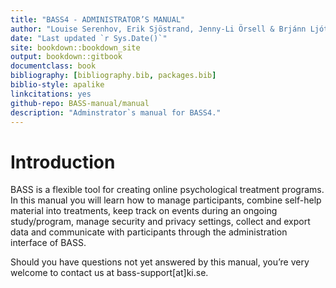 ```yaml
---
title: "BASS4 - ADMINISTRATOR’S MANUAL"
author: "Louise Serenhov, Erik Sjöstrand, Jenny-Li Örsell & Brjánn Ljótsson"
date: "Last updated `r Sys.Date()`"
site: bookdown::bookdown_site
output: bookdown::gitbook
documentclass: book
bibliography: [bibliography.bib, packages.bib]
biblio-style: apalike
linkcitations: yes
github-repo: BASS-manual/manual
description: "Adminstrator`s manual for BASS4."
---
```


# Introduction

BASS is a flexible tool for creating online psychological treatment programs.
In this manual you will learn how to manage participants, combine self-help material into treatments, keep track on events during an ongoing study/program, manage security and privacy settings, collect and export data and communicate with participants through the administration interface of BASS.

Should you have questions not yet answered by this manual, you're very welcome to contact us at bass-support[at]ki.se.
